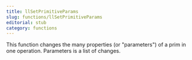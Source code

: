 ```yaml
---
title: llSetPrimitiveParams
slug: functions/llSetPrimitiveParams
editorial: stub
category: functions
---
```


<LSLFunction name="llSetPrimitiveParams"/>

This function changes the many properties (or &quot;parameters&quot;) of a prim in one operation. Parameters is a list of changes.
